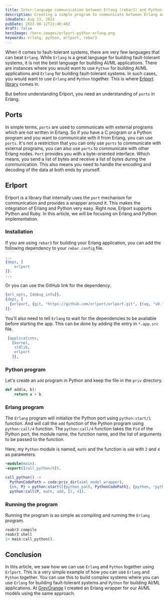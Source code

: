```yaml
---
title: Inter-language communication between Erlang (rebar3) and Python using Erlport
description: Creating a simple program to communicate between Erlang and Python using Erlport
ideaDate: Aug 13, 2023
pubDate: 2023-08-12T23:40:40Z
draft: false
heroImage: /hero-images/erlport-python-erlang.png
keywords: erlang, python, erlport, rebar3
---
```


When it comes to fault-tolerant systems, there are very few languages that can beat `Erlang`.
While `Erlang` is a great language for building fault-tolerant systems, it is not the best language for building AI/ML applications.
There are instances where you would want to use `Python` for building AI/ML applications and `Erlang` for building fault-tolerant systems.
In such cases, you would want to use `Erlang` and `Python` together.
This is where [Erlport library](http://erlport.org/) comes in.

But before understanding Erlport, you need an understanding of `ports` in Erlang.

## Ports

In simple terms, `ports` are used to communicate with external programs which are not written in Erlang.
So if you have a C program or a Python program and you want to communicate with it from Erlang, you can use `ports`.
It's not a restriction that you can only use `ports` to communicate with external programs, you can also use `ports` to communicate with other Erlang nodes.
`Port` provides you with a byte-oriented interface.
Which means, you send a list of bytes and receive a list of bytes during the communication.
This also means you need to handle the encoding and decoding of the data at both ends by yourself.

## Erlport

Erlport is a library that internally uses the `port` mechanism for communication and provides a wrapper around it.
This makes the integration of Erlang and Python very easy.
Right now, Erlport supports Python and Ruby.
In this article, we will be focusing on Erlang and Python implementation.

### Installation

If you are using `rebar3` for building your Erlang application, you can add the following dependency to your `rebar.config` file.

```erlang
...
{deps, [
    erlport
]}.
...
```

Or you can use the GitHub link for the dependency.

```erlang
{erl_opts, [debug_info]}.
{deps, [
  {erlport, {git, "https://github.com/erlport/erlport.git", {tag, "v0.10.1"}}}
]}.
```

You'll also need to tell `Erlang` to wait for the dependencies to be available before starting the app.
This can be done by adding the entry in `*.app.src` file.

```erlang
 {applications,
   [kernel,
    stdlib,
    erlport
   ]},
```

### Python program

Let's create an `add` program in Python and keep the file in the `priv` directory.

```python
def add(a, b):
    return a + b
```

### Erlang program

The `Erlang` program will initialize the Python port using `python:start/1` function.
And will call the `add` function of the Python program using `python:call/4` function.
The `python:call/4` function takes the `Pid` of the Python port, the module name, the function name, and the list of arguments to be passed to the function.

Here, my `Python` module is named, `math` and the function is `add` with `2` and `4` as parameters.

```erlang
-module(main).
-export([call_python/0]).

call_python() ->
  PythonCodePath = code:priv_dir(aiml_model_wrapper),
  {ok, P} = python:start([{python_path, PythonCodePath}, {python, "python3"}]),
  python:call(P, math, add, [2, 4]).

```

### Running the program

Running the program is as simple as compiling and running the `Erlang` program.

```bash
reabr3 compile
reabr3 shell
1> main:call_python().
```

## Conclusion

In this article, we saw how we can use `Erlang` and `Python` together using `Erlport`.
This is a very simple example of how you can use `Erlang` and `Python` together.
You can use this to build complex systems where you can use `Erlang` for building fault-tolerant systems and `Python` for building AI/ML applications.
At [GreyOrange](https://www.greyorange.com) I created an Erlang wrapper for our AI/ML models using the same approach.
